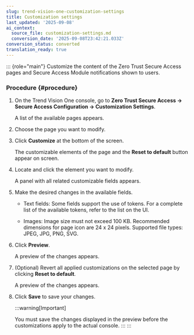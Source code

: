 ```yaml
---
slug: trend-vision-one-customization-settings
title: Customization settings
last_updated: '2025-09-08'
ai_context:
  source_file: customization-settings.md
  conversion_date: '2025-09-08T23:42:21.033Z'
conversion_status: converted
translation_ready: true
---
```


::: {role="main"}
Customize the content of the Zero Trust Secure Access pages and Secure Access Module notifications shown to users.

### Procedure {#procedure}

1.  On the Trend Vision One console, go to **Zero Trust Secure Access → Secure Access Configuration → Customization Settings**.

    A list of the available pages appears.

2.  Choose the page you want to modify.

3.  Click **Customize** at the bottom of the screen.

    The customizable elements of the page and the **Reset to default** button appear on screen.

4.  Locate and click the element you want to modify.

    A panel with all related customizable fields appears.

5.  Make the desired changes in the available fields.

    - Text fields: Some fields support the use of tokens. For a complete list of the available tokens, refer to the list on the UI.

    - Images: Image size must not exceed 100 KB. Recommended dimensions for page icon are 24 x 24 pixels. Supported file types: JPEG, JPG, PNG, SVG.

6.  Click **Preview**.

    A preview of the changes appears.

7.  (Optional) Revert all applied customizations on the selected page by clicking **Reset to default**.

    A preview of the changes appears.

8.  Click **Save** to save your changes.

    :::warning[Important]

    You must save the changes displayed in the preview before the customizations apply to the actual console.
    :::
:::
